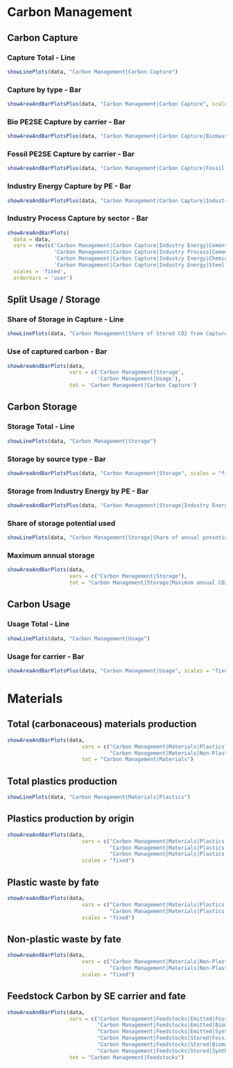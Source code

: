 # Carbon Management

## Carbon Capture
### Capture Total - Line
```r
showLinePlots(data, "Carbon Management|Carbon Capture")
```

### Capture by type - Bar
```r
showAreaAndBarPlotsPlus(data, "Carbon Management|Carbon Capture", scales = "fixed")
```

### Bio PE2SE Capture by carrier - Bar
```r
showAreaAndBarPlotsPlus(data, "Carbon Management|Carbon Capture|Biomass|Pe2Se", scales = "fixed")
```

### Fossil PE2SE Capture by carrier - Bar
```r
showAreaAndBarPlotsPlus(data, "Carbon Management|Carbon Capture|Fossil|Pe2Se", scales = "fixed")
```

### Industry Energy Capture by PE - Bar
```r
showAreaAndBarPlotsPlus(data, "Carbon Management|Carbon Capture|Industry Energy", scales = "fixed")
```

### Industry Process Capture by sector - Bar
```r
showAreaAndBarPlots(
  data = data,
  vars = rev(c('Carbon Management|Carbon Capture|Industry Energy|Cement',
               'Carbon Management|Carbon Capture|Industry Process|Cement',
               'Carbon Management|Carbon Capture|Industry Energy|Chemicals',
               'Carbon Management|Carbon Capture|Industry Energy|Steel')),
  scales = 'fixed',
  orderVars = 'user')
```

## Split Usage / Storage
### Share of Storage in Capture - Line
```r
showLinePlots(data, "Carbon Management|Share of Stored CO2 from Captured CO2")
```

### Use of captured carbon - Bar
```r
showAreaAndBarPlots(data, 
                    vars = c('Carbon Management|Storage',
                             'Carbon Management|Usage'),
                    tot = 'Carbon Management|Carbon Capture')
```

## Carbon Storage
### Storage Total - Line
```r
showLinePlots(data, "Carbon Management|Storage")
```

### Storage by source type - Bar
```r
showAreaAndBarPlotsPlus(data, "Carbon Management|Storage", scales = "fixed")
```

### Storage from Industry Energy by PE - Bar
```r
showAreaAndBarPlotsPlus(data, "Carbon Management|Storage|Industry Energy", scales = "fixed")
```

### Share of storage potential used
```r
showLinePlots(data, "Carbon Management|Storage|Share of annual potential used")
```

### Maximum annual storage
```r
showAreaAndBarPlots(data,
                    vars = c("Carbon Management|Storage"),
                    tot = "Carbon Management|Storage|Maximum annual CO2 storage potential")
```

## Carbon Usage
### Usage Total - Line
```r
showLinePlots(data, "Carbon Management|Usage")
```

### Usage for carrier - Bar
```r
showAreaAndBarPlotsPlus(data, "Carbon Management|Usage", scales = "fixed")
```


# Materials


## Total (carbonaceous) materials production

```r
showAreaAndBarPlots(data,
                        vars = c("Carbon Management|Materials|Plastics",
                                 "Carbon Management|Materials|Non-Plastics"),
                        tot = "Carbon Management|Materials")
```



## Total plastics production
```r
showLinePlots(data, "Carbon Management|Materials|Plastics")
```

## Plastics production by origin
```r
showAreaAndBarPlots(data,
                        vars = c("Carbon Management|Materials|Plastics|Fossil",
                                 "Carbon Management|Materials|Plastics|Biomass",
                                 "Carbon Management|Materials|Plastics|Synfuels"), 
                        scales = "fixed")
```

## Plastic waste by fate
```r
showAreaAndBarPlots(data,
                        vars = c("Carbon Management|Materials|Plastics|Waste|Incineration",
                                 "Carbon Management|Materials|Plastics|Waste|Other destination"),
                        scales = "fixed")
```

## Non-plastic waste by fate
```r
showAreaAndBarPlots(data,
                        vars = c("Carbon Management|Materials|Non-Plastics|Incineration",
                                 "Carbon Management|Materials|Non-Plastics|Other destination"),
                        scales = "fixed")
```

## Feedstock Carbon by SE carrier and fate

```r
showAreaAndBarPlots(data,
                    vars = c("Carbon Management|Feedstocks|Emitted|Fossil",
                             "Carbon Management|Feedstocks|Emitted|Biomass",
                             "Carbon Management|Feedstocks|Emitted|Synthetic",
                             "Carbon Management|Feedstocks|Stored|Fossil",
                             "Carbon Management|Feedstocks|Stored|Biomass",
                             "Carbon Management|Feedstocks|Stored|Synthetic"),
                    tot = "Carbon Management|Feedstocks")
```
